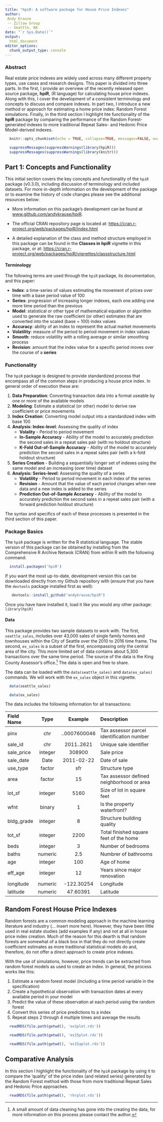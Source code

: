 ```yaml
---
title: "hpiR: A software package for House Price Indexes"
author: 
 Andy Krause
 -- Zillow Group
 -- Seattle, WA
date: "`r Sys.Date()`"
output: 
  html_document
editor_options: 
  chunk_output_type: console
---
```


### Abstract

Real estate price indexes are widely used across many different property types, use cases and research designs. This paper is divided into three parts.  In the first, I provide an overview of the recently released open source package, **hpiR**,  (R language) for calculating house price indexes.  Along with this, I cover the development of a consistent terminology and concepts to discuss and compare indexes.  In part two, I introduce a new method or approach for estimating a home price index: Random Forest simulations.  Finally, in the third section I highlight hte functionality of the **hpiR** package by comparing the performance of the Random Forest-generated indexes to more traditional Repeat Sales- and Hedonic Price Model-derived indexes.

```r
  knitr::opts_chunk$set(echo = TRUE, collapse=TRUE, messages=FALSE, eval=TRUE)
```

```r

  suppressMessages(suppressWarnings(library(hpiR)))
  suppressMessages(suppressWarnings(library(knitr)))
```

## Part 1: Concepts and Functionality

This initial section covers the key concepts and functionality of the `hpiR` package (v0.3.0), including discussion of terminology and included datasets.  For more in-depth information on the development of the package or to examine the history of code changes please see the additional resources below: 

* More information on this package's development can be found at [www.github.com/andykrause/hpiR](https://www.github.com/andykrause/hpiR).

* The official CRAN repository page is located at: 
[https://cran.r-project.org/web/packages/hpiR/index.html](https://cran.r-project.org/web/packages/hpiR/index.html)

* A detailed explanation of the class and method structure employed in this package can be found in the **Classes in hpiR** vignette in this package, or at: [https://cran.r-project.org/web/packages/hpiR/vignettes/classstructure.html](https://cran.r-project.org/web/packages/hpiR/vignettes/classstructure.html)

#### Terminology

The following terms are used through the `hpiR` package, its documentation, and this paper:

* **Index**: a time-series of values estimating the movement of prices over time with a base period value of 100
* **Series**: progression of increasing longer indexes, each one adding one more time period than the previous  
* **Model**: statistical or other type of mathematical equation or algorithm used to generate the raw coefficient (or other) estimates that are converted into the scaled (base = 100) index values
* **Accuracy**: ability of an index to represent the actual market movements
* **Volatility**: measure of the period to period movement in index values
* **Smooth**: reduce volatility with a rolling average or similar smoothing process
* **Revision**: amount that the index value for a specific period moves over the course of a **series**

### Functionality

The `hpiR` package is designed to provide standardized process that encompass all of the common steps in producing a house price index.  In general order of execution these are: 

1. **Data Preparation**: Converting transaction data into a format useable by one or more of the available models
2. **Modeling**: Estimate a statistical (or other) model to derive raw coefficient or price movements
3. **Index Creation**: Converting model output into a standardized index with base 100
4. **Analysis: Index-level**: Assessing the quality of index
    * **Volality** - Period to period movement
    * **In-Sample Accuracy** - Ability of the model to accurately prediction the second sales in a repeat sales pair (with no holdout structure)
    * **K-Fold Out-of-Sample Accuracy** - Ability of the model to accurately prediction the second sales in a repeat sales pair (with a k-fold holdout structure)
5. **Series Creation** - Building a sequentially longer set of indexes using the same model and an increasing (over time) dataset
6. **Analysis: Series-level**: Assessing the quality of a series
    * **Volatility** - Period to period movement in each index of the series
    * **Revision** - Amount that the value of each period changes when new data and a new index is added to the series
    * **Prediction Out-of-Sample Accuracy** - Ability of the model to accurately prediction the second sales in a repeat sales pair (with a forward prediction holdout structure)

The syntax and specifics of each of these processes is presented in the third section of this paper.  

### Package Basics

The `hpiR` package is written for the R statistical language.  The stable version of this package can be obtained by installing from the Comprehensive R Archive Netwok (CRAN) from within R with the following command:

```r
  install.packages('hpiR')
```

If you want the most up-to-date, development version this can be downloaded directly from my Github repository with (ensure that you have the `devtools` package installed first as well):

```r
   devtools::install_github("andykrause/hpiR")
```

Once you have have installed it, load it like you would any other package: `library(hpiR)`

#### Data

This package provides two sample datasets to work with. The first, `seattle_sales`, includes over 43,000 sales of single family homes and townhouses within the City of Seattle over the 2010 to 2016 time frame. The second, `ex_sales` is a subset of the first, encompassing only the central area of the city.  This more limited set of data contains about 5,300 transactions over the same time period.  The source of the data is the King County Assessor's office.^[ A small amount of data cleaning has gone into the creating the data, for more information on this process please contact the author.]  The data is open and free to share.

The data can be loaded with the `data(seattle_sales)` and `data(ex_sales)` commands. We will work with the `ex_sales` object in this vignette.

```r
  data(seattle_sales)

  data(ex_sales)

```

The data includes the following information for all transactions:

| Field Name | Type | Example | Description |
| :----- | :-----: | :-----: | :------------------------- |
| pinx   | chr  | ..0007600046  | Tax assessor parcel identification number |
| sale_id  | chr | 2011..2621   | Unique sale identifier   |
| sale_price  | integer  | 308900   | Sale price  |
| sale_date  | Date   | 2011-02-22   | Date of sale   |
| use_type  | factor  | sfr   | Structure type   |
| area  | factor  | 15   | Tax assessor defined neighborhood or area   |
| lot_sf  | integer  | 5160   | Size of lot in square feet  |
| wfnt  | binary   | 1  | Is the property waterfront?  |
| bldg_grade  | integer  | 8 | Structure building quality  |
| tot_sf  | integer  | 2200   | Total finished square feet of the home |
| beds  | integer  | 3   | Number of bedrooms |
| baths  | numeric   |  2.5 | Numbrer of bathrooms   |
| age  | integer   | 100 | Age of home   |
| eff_age  | integer   | 12   | Years since major renovation   |
| longitude  | numeric   | -122.30254   | Longitude  |
| latitude  | numeric   | 47.60391  | Latitude  |

## Random Forest House Price Indexes

Random forests are a common modeling approach in the machine learning literature and industry (... insert more here).  However, they have been little used in real estate studies (add examples if any) and not at all in house price index creation. Much of the reason for this dearth is that random forests are somewhat of a black box in that they do not directly create coefficient estimates as more traditional statistical models do and, therefore, do not offer a direct approach to create price indexes.  

With the use of simulations, however, price trends can be extracted from random forest models as used to create an index.  In general, the process works like this:

1. Estimate a random forest model (including a time period variable in the specification)
2. Create a hypothetical observation with transaction dates at every available period in your model 
3. Predict the value of these observation at each period using the random forest
4. Convert this series of price predictions to a index
5. Repeat steps 2 through 4 multiple times and average the results

```r
  readRDS(file.path(getwd(), 'ex1plot.rds'))
```

```r
  readRDS(file.path(getwd(), 'ex15plot.rds'))
```

```r
  readRDS(file.path(getwd(), 'ex15aplot.rds'))
```

## Comparative Analysis

In this section I highlight the functionality of the `hpiR` package by using it to compare the 'quality' of the price index (and related series) generated by the Random Forest method with those from more traditional Repeat Sales and Hedonic Price approaches. 

```r
  readRDS(file.path(getwd(), 'rhrplot.rds'))
```

<!-- All potential models, indexes and series that can be created with `hpiR` require the transaction date to be converted to a numeric and relative time period. Relative, here, means relative to the base period which is assumed to be the first period in the transaction data.   -->

<!-- The `dateToPeriod()` function will convert R date fields into relative time periods based on a periodicity of choice.  The available periodicity options are: -->

<!-- * *"yearly"* -->
<!-- * *"quarterly"* -->
<!-- * *"monthly"*  -->
<!-- * *"weekly"* -->

<!-- with *"yearly"* as the default.  In addition to the transaction data (`trans_df`) and the period type selection (`periodicity`), the `dateToPeriod()` function also requires an input telling it which field in the data contains the transaction date (`date`). -->

<!-- ```{r create_hpidata_obj} -->
<!--   sales_hdf <- dateToPeriod(trans_df = ex_sales, -->
<!--                             date = 'sale_date', -->
<!--                             periodicity = 'monthly') -->

<!-- ``` -->

<!-- The default specification of `dateToPeriod()` will use the minimum and maximum dates in the data provided to it as the lower and upper time boundaries for the modeling and index creation that follow.  You can, however, set custom dates using the `min_date` and `max_date` arguments.  For example, let's assume that we want to estimate an index that covers the entire transaction period plus one month on either side (in this case from December 2009 to January 2017).  We add these dates as alternate minimums and maximums. You see a warning telling you that there are empty periods -- periods in which there are no transactions.   -->

<!-- ```{r expand_time} -->
<!--   sales_hdf <- dateToPeriod(trans_df = ex_sales, -->
<!--                             date = 'sale_date', -->
<!--                             periodicity = 'monthly', -->
<!--                             min_date = as.Date('2009-12-01'), -->
<!--                             max_date = as.Date('2016-12-31')) -->

<!-- ``` -->

<!-- If the dates that are provided as alternative minimums and maximums are within the range of transaction dates in the data, there are two options to what can happen.  The first, and default, is that the minimums and maximums will be adjusted to be the actual minimum and maximum dates in the transactions.  A warning will let you know that this has happened.  -->

<!-- ```{r adj_move} -->
<!--   sales_hdf <- dateToPeriod(trans_df = ex_sales, -->
<!--                             date = 'sale_date', -->
<!--                             periodicity = 'monthly', -->
<!--                             min_date = as.Date('2010-12-01'), -->
<!--                             max_date = as.Date('2015-12-31')) -->

<!-- ``` -->

<!-- Alternatively, you can use the `min_date` and `max_date` arguments to "clip"" your dataset to a particular time frame by setting `adj_type = "clip"`. The default,  `adj_type = "move"`, simply moves it to the minimum or maximum in the data as shown above. The clipping functionality allows you to create an index for a subset of the time period covered by your data.   -->

<!-- ```{r adj_clip} -->
<!--   sales_hdf_clip <- dateToPeriod(trans_df = ex_sales, -->
<!--                                  date = 'sale_date', -->
<!--                                  periodicity = 'monthly', -->
<!--                                  min_date = as.Date('2010-12-01'), -->
<!--                                  max_date = as.Date('2015-12-31'), -->
<!--                                  adj_type = 'clip') -->

<!-- ``` -->

<!-- For the sake of the remainder of this analysis, let's allow the defaults to set the time boundaries based on the data itself (we will use the `sales_hdf` object going forward). -->

<!-- We now have a dataset that includes two new, standardized fields (`trans_date` and `trans_period`) indicating the date of transaction and the period of each transaction relative to the first transaction in the data (at a monthly periodicity), respectively. Note that these standardized fields are required for the processes that follow. -->

<!-- Additional information on the full extent of the periods as well as their numeric and date values can be found in the `"period_table"` attribute of the `sales_hdf` object or accessed by: -->

<!-- ```{r period_table_attr} -->
<!--   head(attr(sales_hdf, 'period_table')) -->

<!-- ``` -->

<!-- Finally, information on the minimum date, maximum date and the periodicity can also be found in the attributes of `hpidata` objects.  -->

<!-- ### Repeat Transactions (Sales) Model -->

<!-- Let's start by creating an index using a repeat-transactions model (often referred to as a repeat-sales or a sale-resale model), one of the most popular approaches to create a house price index.  -->

<!-- #### Data Prep -->

<!-- First, we use the `rtCreateTrans()` function to convert the transaction data (the `hpidata` object) into a `data.frame` of repeat transactions (properties that have transacted multiple times in the 2010 to 2016 period.) The `rtCreateTrans()` function requires a unique property id field, a unique transaction id field and a field denoting the transaction price.   -->

<!-- ```{r create_rtdata} -->
<!--   sales_rtdf <- rtCreateTrans(trans_df = sales_hdf, -->
<!--                               prop_id = 'pinx', -->
<!--                               trans_id = 'sale_id', -->
<!--                               price = 'sale_price') -->

<!-- ``` -->

<!-- This function creates a `data.frame` with eight fields: the property id, the time period for the first transaction and the second transaction, the prices for the two tranactions, the unique transaction ids for both and a unique id for the pair.  The resulting object has a class of `rtdata` (inheriting from `hpidata` and `data.frame`).  -->

<!-- ```{r rtdata_table, echo=FALSE} -->

<!--   knitr::kable(head(sales_rtdf), row.names=FALSE) -->

<!-- ``` -->

<!-- In the event of more than two transactions of the same property, all pairs of transactions are created by default -- sales 1 to 2, 1 to 3 and 2 to 3. If you'd like to only use sequential transactions as pairs -- sales 1 to 2 and 2 to 3, for example -- you can set `seq_only = TRUE` (default is FALSE). -->

<!-- ```{r seq_only_true} -->
<!--   sales_rtdf_so <- rtCreateTrans(trans_df = sales_hdf, -->
<!--                                  prop_id = 'pinx', -->
<!--                                  trans_id = 'sale_id', -->
<!--                                  price = 'sale_price', -->
<!--                                  seq_only = TRUE) -->

<!-- ``` -->

<!-- ```{r rtdata_table_so, echo=FALSE} -->

<!--   knitr::kable(head(sales_rtdf_so), row.names=FALSE) -->

<!-- ``` -->

<!-- #### Modeling -->

<!-- Next, we use the `rtdata` object to estimate a repeat transactions model.  In this simple example we will use the *"base"* estimator (a simple OLS) with a logged dependent variable (`log_dep = TRUE`).  Models may also be estimated via a robust regression model (`estimator = "robust"`) or a weighted OLS model (`estimator = "weighted"`) as originally suggested by Case and Shiller (1987). -->

<!-- The `hpiModel()` function is an S3 method that will dispatch on the class of the object that is passed to its `hpi_df` argumet. In this case that class is `rtdata` signifying that the data is in repeat-transaction format.  Again, we'll use a base estimator here with a logged dependent variable.  The `hpiModel()` function returns an object of class `hpimodel` that includes the full regression model results, extracted and cleaned coefficients as well as additional information on the approach. -->

<!-- ```{r create_rtmodel} -->
<!--   rt_model <- hpiModel(model_type = 'rt', -->
<!--                        hpi_df = sales_rtdf, -->
<!--                        estimator = 'base', -->
<!--                        log_dep = TRUE) -->


<!-- ``` -->

<!-- The objects created by regression models can be rather large, so by default the `hpiModel()` function trims some of the unnecessary results from the model estimation function(s). If you want full results you can set `trim_model = FALSE`. -->

<!-- ```{r full_rtmodel} -->
<!--   rt_full <- hpiModel(model_type = 'rt', -->
<!--                       hpi_df = sales_rtdf, -->
<!--                       estimator = 'base', -->
<!--                       log_dep = TRUE, -->
<!--                       trim_model = FALSE) -->

<!--   object.size(rt_model) -->
<!--   object.size(rt_full) -->

<!-- ``` -->

<!-- #### Index Creation -->

<!-- We can then convert model results into an index with the `modelToIndex()` function.  The output of this function is an objet of class `hpiindex`, which has a time-series object (\$value slot, class `ts`) with an index value (base = 100) for each of the time periods estimated. Note that no smoothing is done at this time. -->

<!-- ```{r create_rtindex} -->
<!--   rt_index <- modelToIndex(model_obj = rt_model) -->

<!-- ``` -->

<!-- If you want to limit the extent of the index (clip periods from the end of it) you can set the `max_period` argument within the `modelToIndex()` function to the last period you wish to have in the index. -->

<!-- ```{r rtindex_short} -->
<!--   rt_short <- modelToIndex(model_obj = rt_model, -->
<!--                            max_period = 50) -->
<!--   length(rt_short$value) -->

<!-- ``` -->

<!-- A simple plot (with the `plot.hpiindex()` method) shows the results of this estimation.  -->

<!-- ```{r index_plot, fig.width=7, fig.height=2.5} -->
<!--   plot(rt_index) -->

<!-- ``` -->

<!-- In situations where there are empty periods in the modeling results (there was no or not enough data to estimate a value for a particular period), the `modelToIndex()` will impute (using the `imputeTS` package) the missing periods. For missing periods at the start of the index or before the first non-100 period, all periods are given a value of 100.  For missing internal periods (those with estimated periods both before and after) a 'stine' interpolation is used and for those missing at the end a 'last observation carried forward' (LOCF) approach is used.  The `\$imputed` slot in the `hpiindex` object will indicate which periods have been imputed. -->

<!-- ```{r imputation_example} -->
<!--   rt_model_imp <- rt_full -->
<!--   rt_model_imp$coefficients$coefficient[3:5] <- NA -->
<!--   rt_index_imp <- modelToIndex(model_obj = rt_model_imp) -->

<!--   rt_index_imp$value[1:6] -->

<!--   rt_index_imp$imputed[1:6] -->

<!-- ``` -->

<!-- The plot function can show the imputed periods as well with `show_imputed=TRUE`. -->

<!-- ```{r imp_plot, fig.width=7, fig.height=2.5} -->
<!--   rt_model_imp <- rt_full -->
<!--   rt_model_imp$coefficients$coefficient[c(4, 7, 23, 55, 78, 83)] <- NA -->
<!--   rt_index_imp <- modelToIndex(model_obj = rt_model_imp) -->

<!--   plot(rt_index_imp, show_imputed=TRUE) -->

<!-- ``` -->

<!-- #### Smoothing -->

<!-- As we see from the plots of the indexes above, considerable volatility from one period to the next is common. Smoothing of indexes may be warranted as indexes resulting from raw model results often exhibit greater volatility than is actually occuring in the market.  The `smoothIndex()` function will smooth via a moving average function, with small corrections to keep index length after smoothing. The amount of smoothing is controlled by the `order` argument -- the number of periods over which to smooth. Note that the `order` is saved in the attributes of the `indexsmooth` object. -->

<!-- ```{r rt_smooth} -->
<!--   rt_smooth <- smoothIndex(index_obj = rt_index, -->
<!--                            order = 5) -->
<!--   attr(rt_smooth, 'order') -->

<!-- ``` -->

<!-- The `smoothIndex()` function can be done **'in_place'** such that the smoothed indexes are added to the larger `hpiindex` object. -->

<!-- ```{r rtindex_inplace} -->
<!--    rt_index <- smoothIndex(index_obj = rt_index, -->
<!--                            order = 7, -->
<!--                            in_place = TRUE) -->
<!--    names(rt_index) -->

<!-- ``` -->

<!-- The **in_place** smoothing can be plotted by adding `smooth=TRUE` to the plot call.  -->

<!-- ```{r plot_smooth, fig.width=7, fig.height=3} -->
<!--    plot(rt_index, smooth=TRUE) -->

<!-- ``` -->

<!-- #### Data to Index Wrapper -->

<!-- A wrapper function, `rtIndex()`, will do all of the above taking it from a raw `data.frame` of transaction data through to the repeat transaction index creation and storing all results in a unified object of class `hpi`. -->

<!-- There are three 'levels of entry' with the wrapper function. -->

<!-- 1. You can give it a raw `data.frame` with your transactions and it will A) Add the periods; B) Calculate the repeat transactions; and C) Model the data and create the index.  Under this approach `trans_df` is passed a raw `data.frame` along with the following arguments, some of which are optional (will revert to default if not given) and some of which are required (mostly field names): -->

<!--    * `periodicity` (optional: default = 'annual') -->
<!--    * `min_date` (optional: default = minimum of data) -->
<!--    * `max_date` (optional: default = maximum of data) -->
<!--    * `adj_type` (opt: default = 'move') -->
<!--    * `date` (required) -->
<!--    * `price` (required) -->
<!--    * `trans_id` (required) -->
<!--    * `prop_id` (required) -->
<!--    * `seq_only` (optional: default = FALSE) -->
<!--    * `estimator` (optional: default = 'base') -->
<!--    * `log_dep` (optional: default = TRUE) -->
<!--    * `trim_model` (optional: default = FALSE) -->
<!--    * `max_period` (optional: default = maximum of index length) -->
<!--    * `smooth` (optional: default = FALSE) -->
<!--    * `smooth_order` (optional, default = 3) -->

<!-- ```{r rtindex_opt1} -->
<!--   rt_1 <- rtIndex(trans_df = ex_sales, -->
<!--                   periodicity = 'monthly', -->
<!--                   min_date = '2010-06-01', -->
<!--                   max_date = '2015-11-30', -->
<!--                   adj_type = 'clip', -->
<!--                   date = 'sale_date', -->
<!--                   price = 'sale_price', -->
<!--                   trans_id = 'sale_id', -->
<!--                   prop_id = 'pinx', -->
<!--                   seq_only = TRUE, -->
<!--                   estimator = 'robust', -->
<!--                   log_dep = TRUE, -->
<!--                   trim_model = TRUE, -->
<!--                   max_period = 48, -->
<!--                   smooth = FALSE) -->

<!-- ``` -->

<!-- 2. You can provide a `hpidata` object (one that has been through the `dateToPeriod()` function).  In this case, the following arguments are valid: -->

<!--    * `date` (required) -->
<!--    * `price` (required) -->
<!--    * `trans_id` (required) -->
<!--    * `prop_id` (required) -->
<!--    * `seq_only` (optional: default = FALSE) -->
<!--    * `estimator` (optional: default = 'base') -->
<!--    * `log_dep` (optional: default = TRUE) -->
<!--    * `trim_model` (optional: default = FALSE) -->
<!--    * `max_period` (optional: default = maximum of index length) -->
<!--    * `smooth` (optional: default = FALSE) -->
<!--    * `smooth_order` (optional, default = 3) -->

<!-- ```{r rtindex_opt2_create_sales} -->

<!--   sales_hdf <- dateToPeriod(trans_df = ex_sales, -->
<!--                             date = 'sale_date', -->
<!--                             periodicity = 'monthly') -->

<!-- ``` -->

<!-- ```{r rtindex_opt2} -->
<!--   rt_2 <- rtIndex(trans_df = sales_hdf, -->
<!--                   date = 'sale_date', -->
<!--                   price = 'sale_price', -->
<!--                   trans_id = 'sale_id', -->
<!--                   prop_id = 'pinx', -->
<!--                   seq_only = FALSE, -->
<!--                   estimator = 'weighted', -->
<!--                   log_dep = FALSE, -->
<!--                   trim_model = FALSE, -->
<!--                   max_period = 56, -->
<!--                   smooth = TRUE) -->

<!-- ``` -->

<!-- 3. Finally, you can provide it an `rtdata` object (one that has been through the `rtCreateTrans()` function).  Only the following arguments are meaningful in this case. -->

<!--    * `estimator` (optional: default = 'base') -->
<!--    * `log_dep` (optional: default = TRUE) -->
<!--    * `trim_model` (optional: default = FALSE) -->
<!--    * `max_period` (optional: default = maximum of index length) -->
<!--    * `smooth` (optional: default = FALSE) -->
<!--    * `smooth_order` (optional, default = 3) -->

<!-- ```{r rtindex_opt3_create_sales} -->
<!--   sales_rtdf <- rtCreateTrans(trans_df = sales_hdf, -->
<!--                             prop_id = 'pinx', -->
<!--                             trans_id = 'sale_id', -->
<!--                             price = 'sale_price') -->

<!-- ``` -->

<!-- ```{r rtindex_opt3} -->
<!--   rt_3 <- rtIndex(trans_df = sales_rtdf, -->
<!--                   estimator = 'robust', -->
<!--                   log_dep = TRUE, -->
<!--                   trim_model = FALSE, -->
<!--                   max_period = 80, -->
<!--                   smooth = TRUE, -->
<!--                   smooth_order = 5) -->

<!-- ``` -->

<!-- A plot method exists to cleanly plot `hpi` objects. -->

<!-- ```{r plot_rt3`, fig.width=7, fig.height=2.5} -->
<!--   plot(rt_3, smooth=TRUE) -->

<!-- ``` -->

<!-- ### Hedonic Price Model -->

<!-- Another option for developing a house price index is to use a hedonic price model.  Similar to the repeat transaction model presented above, this process can be done stepwise or through a single wrapper function (`hedIndex()`).  We'll start with individual steps. -->

<!-- First, we create a set of hedonic model ready data with the `hedCreateTrans()` function.  Here we provide the raw transactions, along with field names for the property id, the transaction ids, the price and date.  A periodicity (*"yearly"*, *"quarterly"*, *"monthly"* or *"weekly"*) is also required.  Note that this function uses the `dateToPeriod()` discussed above and creates an object of class `heddata` inheriting from `hpidata` and `data.frame`. -->

<!-- ```{r create_heddata} -->
<!--   sales_hhdf <- hedCreateTrans(trans_df = ex_sales, -->
<!--                                prop_id = 'pinx', -->
<!--                                trans_id = 'sale_id', -->
<!--                                price = 'sale_price', -->
<!--                                date= 'sale_date', -->
<!--                                periodicity = 'monthly') -->

<!-- ``` -->

<!-- Next, we estimate the hedonic model.  There are two ways to specify the model.  First, you can provide the dependent variable and independent variable(s) directly, as in the example below. These will simply be combined as a basic linear formula. The `log_dep` argument will control whether or not the dependent variable (`dep_var`) is converted into log format (as is common in hedonic price studies). -->

<!-- ```{r hedmodel_1} -->
<!--   hed_model <- hpiModel(model_type = 'hed', -->
<!--                         hpi_df = sales_hhdf, -->
<!--                         estimator = 'base', -->
<!--                         dep_var = 'price', -->
<!--                         ind_var = c('tot_sf', 'beds', 'baths'), -->
<!--                         log_dep = TRUE) -->

<!-- ``` -->

<!-- If you'd like more control over the model specification -- such as using interactions or categorical variables -- you can, instead, provide a fully formed model specification in the `hed_spec` argument. -->

<!-- ```{r hedmodel_2} -->
<!--   model_spec <- as.formula('log(price) ~ as.factor(baths) + tot_sf') -->

<!--   hed_model <- hpiModel(model_type = 'hed', -->
<!--                         hpi_df = sales_hhdf, -->
<!--                         estimator = 'base', -->
<!--                         mod_spec = model_spec, -->
<!--                         log_dep = TRUE) -->

<!-- ``` -->

<!-- In addition to the base estimator (OLS) there are robust regression (`estimator = "robust"`) and weighted least squares (`estimator = "weighted"`) options. -->

<!-- ```{r hedmodel_rob} -->
<!--   hed_model_rob <- hpiModel(model_type = 'hed', -->
<!--                             hpi_df = sales_hhdf, -->
<!--                             estimator = 'robust', -->
<!--                             dep_var = 'price', -->
<!--                             ind_var = c('tot_sf', 'beds', 'baths'), -->
<!--                             log_dep = TRUE) -->

<!-- ``` -->

<!-- Do note that the weighted option requires a vectors of weights. -->

<!-- ```{r hedmodel_wgt} -->
<!--   hed_model_wgt <- hpiModel(model_type = 'hed', -->
<!--                             hpi_df = sales_hhdf, -->
<!--                             estimator = 'weighted', -->
<!--                             dep_var = 'price', -->
<!--                             ind_var = c('tot_sf', 'beds', 'baths'), -->
<!--                             log_dep = FALSE, -->
<!--                             weights = runif(nrow(sales_hhdf), 0, 1)) -->

<!-- ``` -->

<!-- The output from `hpiModel()` can be converted to an index with the `modelToIndex()` function. -->

<!-- ```{r hed_to_index} -->
<!--   hed_index <- modelToIndex(model_obj = hed_model) -->

<!-- ``` -->

<!-- And, again, this can be plotted to shown the index. -->

<!-- ```{r plot_hedindex, fig.width=7, fig.height=2.5} -->
<!--   plot(hed_index) -->

<!-- ``` -->

<!-- The `hedIndex()` wrapper function will perform all of the above hedonic modeling tasks, and then condense the results into an unified object of class `hpi`. -->

<!-- There are three 'levels of entry' with the wrapper function. -->

<!-- 1. You can give it a raw `data.frame` with your transactions and it will A) Add the periods; B) Create a hedonic sales object; and 3) Model the data and create the index.  Under this approach `trans_df` is passed a raw `data.frame` along with the following arguments, some of which are optional (will revert to default if not given) and some of which are required (mostly field names and the model specification): -->

<!--    * `periodicity` (optional: default = 'annual') -->
<!--    * `min_date` (optional: default = minimum of data) -->
<!--    * `max_date` (optional: default = maximum of data) -->
<!--    * `adj_type` (opt: default = 'move') -->
<!--    * `date` (required) -->
<!--    * `price` (required) -->
<!--    * `trans_id` (required) -->
<!--    * `prop_id` (required) -->
<!--    * `dep_var` (required, unless `hed_spec` supplied) -->
<!--    * `ind_var` (required, unless `hed_spec` supplied) -->
<!--    * `hed_spec` (required, unless `dep_var` and `ind_var` supplied) -->
<!--    * `estimator` (optional: default = 'base') -->
<!--    * `log_dep` (optional: default = TRUE) -->
<!--    * `trim_model` (optional: default = FALSE) -->
<!--    * `max_period` (optional: default = maximum of data) -->
<!--    * `smooth` (optional: default = FALSE) -->
<!--    * `smooth_order` (optional, default = 3) -->

<!-- ```{r hed_1} -->
<!--   hed_1 <- hedIndex(trans_df = ex_sales, -->
<!--                     periodicity = 'monthly', -->
<!--                     min_date = '2010-06-01', -->
<!--                     max_date = '2015-11-30', -->
<!--                     adj_type = 'clip', -->
<!--                     date = 'sale_date', -->
<!--                     price = 'sale_price', -->
<!--                     trans_id = 'sale_id', -->
<!--                     prop_id = 'pinx', -->
<!--                     estimator = 'robust', -->
<!--                     log_dep = TRUE, -->
<!--                     trim_model = TRUE, -->
<!--                     max_period = 48, -->
<!--                     dep_var = 'price', -->
<!--                     ind_var = c('tot_sf', 'beds', 'baths'), -->
<!--                     smooth = FALSE) -->

<!-- ``` -->

<!-- 2. You can provide an `hpidata` object (one that has been through the `dateToPeriod()` function).  In this case, the following arguments are valid: -->

<!--    * `date` (required) -->
<!--    * `price` (required) -->
<!--    * `trans_id` (required) -->
<!--    * `prop_id` (required) -->
<!--    * `dep_var` (required, unless `hed_spec` supplied) -->
<!--    * `ind_var` (required, unless `hed_spec` supplied) -->
<!--    * `hed_spec` (required, unless `dep_var` and `ind_var` supplied) -->
<!--    * `estimator` (optional: default = 'base') -->
<!--    * `log_dep` (optional: default = TRUE) -->
<!--    * `trim_model` (optional: default = FALSE) -->
<!--    * `max_period` (optional: default = maximum of data) -->
<!--    * `smooth` (optional: default = FALSE) -->
<!--    * `smooth_order` (optional, default = 3) -->

<!-- ```{r create_hed2_data} -->
<!--   sales_hdf <- dateToPeriod(trans_df = ex_sales, -->
<!--                            date = 'sale_date', -->
<!--                            periodicity = 'monthly', -->
<!--                            min_date = '2010-02-01', -->
<!--                            max_date = '2015-11-30', -->
<!--                            adj_type = 'move') -->
<!-- ``` -->

<!-- ```{r create_hed2} -->
<!--   hed_2 <- hedIndex(trans_df = sales_hdf, -->
<!--                     date = 'sale_date', -->
<!--                     price = 'sale_price', -->
<!--                     trans_id = 'sale_id', -->
<!--                     prop_id = 'pinx', -->
<!--                     estimator = 'base', -->
<!--                     log_dep = FALSE, -->
<!--                     trim_model = FALSE, -->
<!--                     max_period = 56, -->
<!--                     dep_var = 'price', -->
<!--                     ind_var = c('tot_sf', 'beds', 'baths'), -->
<!--                     smooth = TRUE) -->

<!-- ``` -->

<!-- 3. Finally, you can provide it an `heddata` object (one that has been through the `hedCreateTrans()` function).  Only the following arguments can be given in this case. -->

<!--    * `dep_var` (required, unless `hed_spec` supplied) -->
<!--    * `ind_var` (required, unless `hed_spec` supplied) -->
<!--    * `hed_spec` (required, unless `dep_var` and `ind_var` supplied) -->
<!--    * `estimator` (optional: default = 'base') -->
<!--    * `log_dep` (optional: default = TRUE) -->
<!--    * `trim_model` (optional: default = FALSE) -->
<!--    * `max_period` (optional: default = maximum of data) -->
<!--    * `smooth` (optional: default = FALSE) -->
<!--    * `smooth_order` (optional, default = 3) -->

<!-- ```{r hed3_create_sales} -->
<!--   sales_hhdf <- hedCreateTrans(trans_df = sales_hdf, -->
<!--                                prop_id = 'pinx', -->
<!--                                trans_id = 'sale_id', -->
<!--                                price = 'sale_price') -->

<!-- ``` -->

<!-- ```{r hed3} -->
<!--   hed_3 <- hedIndex(trans_df = sales_hhdf, -->
<!--                     estimator = 'weighted', -->
<!--                     log_dep = TRUE, -->
<!--                     trim_model = FALSE, -->
<!--                     max_period = 80, -->
<!--                     dep_var = 'price', -->
<!--                     ind_var = c('tot_sf', 'beds', 'baths'), -->
<!--                     weights = runif(nrow(sales_hhdf), 0, 1), -->
<!--                     smooth = TRUE, -->
<!--                     smooth_order = 5) -->

<!-- ``` -->

<!-- Again, we can plot with a simple `plot()` call. -->

<!-- ```{r plot_hed3, fig.width=7, fig.height=2.5} -->
<!--   plot(hed_3, smooth=TRUE) -->

<!-- ``` -->

<!-- ### Analyzing an index -->

<!-- Before we start analyzing our indexes, we'll create two example `hpi` objects, one using a repeat sales model and one with a hedonic price model. -->

<!-- ```{r example_hpis} -->
<!--   rt_hpi <- rtIndex(trans_df = sales_rtdf, -->
<!--                     estimator = 'robust', -->
<!--                     log_dep = TRUE, -->
<!--                     trim_model = FALSE, -->
<!--                     max_period = 84, -->
<!--                     smooth = TRUE) -->

<!--   hed_hpi <- hedIndex(trans_df = sales_hhdf, -->
<!--                       estimator = 'weighted', -->
<!--                       log_dep = TRUE, -->
<!--                       trim_model = FALSE, -->
<!--                       max_period = 84, -->
<!--                       dep_var = 'price', -->
<!--                       ind_var = c('tot_sf', 'beds', 'baths'), -->
<!--                       weights = runif(nrow(sales_hhdf), 0, 1), -->
<!--                       smooth = TRUE) -->

<!-- ``` -->

<!-- #### Volatility -->

<!-- One thing we can check for an index is its volatility.  We can get the a rolling window volatility (standard deviation) of the index with the `calcIndexVolatility()` function.  The `window` over which to calculate the volatility can be specified.  Both volatility metrics at each window calculation (`\$roll`) as well as the summarized average volality(`\$mean`) and median (`\$median`) are returned by the function. -->

<!-- ```{r index_vol1} -->
<!--   index_vol <- calcVolatility(index = hed_hpi$index$value, -->
<!--                               window = 3) -->
<!--   names(index_vol) -->

<!-- ``` -->

<!-- Plotting an `indexvolatility` object shows the rolling volatility, the mean (dashed line) and the median (dotted) volatility on the top panel. -->

<!-- ```{r plot_vol, fig.width=7, fig.height=3.5} -->
<!--   plot(index_vol) -->

<!-- ``` -->

<!-- A number of differently classed objects can be passed to the `index` argument in the `calcVolatility()` function.  These include the extracted `ts` object from an `hpiindex` object (as done above), the raw `hpiindex` object itself (from `modelToIndex()`), or an `hpi` object from one of the wrappers (`rtIndex()` or `hedIndex()`) -->

<!-- ```{r indexvol_hpiindex} -->
<!--  # hpinindex object -->
<!--  index_vol <- calcVolatility(index = hed_hpi$index, -->
<!--                              window = 3) -->

<!--  # hpi object -->
<!--  index_vol <- calcVolatility(index = hed_hpi, -->
<!--                              window = 3) -->

<!-- ``` -->

<!-- If you want to calculate the volatility of the smoothed index, you need to pass the smoothed index directly or change the `smooth` argument to TRUE (default is false) when passing an `hpiindex` or `hpi` object to `calcVolatility()`. Note, you must make sure that a 'smoothed' index exists in the `hpi` or `hpindex` object first.  -->

<!-- ```{r indexvol_smooth} -->
<!--   # Direct passing -->
<!--   sindex_vol <- calcVolatility(index = hed_hpi$index$smooth, -->
<!--                                window = 3) -->

<!--   # While passing 'hpi' or 'hpiindex' -->
<!--   sindex_vol <- calcVolatility(index = hed_hpi$index, -->
<!--                                window = 3, -->
<!--                                smooth = TRUE) -->

<!-- ``` -->

<!-- The `calcVolatility()` function can also place the volatility metrics directly into the `hpiindex` object by setting `in_place = TRUE`. If passed an `hpiindex` object, the results will be stored in the `hpiindex` object which is returned.  If passed an `hpi` object, the results will be stored in the `hpiindex` object within the `hpi` object which is returned.  -->

<!-- ```{r indexvol_inplace} -->
<!--    # Add it to the 'hpiindex' object -->
<!--    hed_hpi$index <- calcVolatility(index = hed_hpi$index, -->
<!--                                    window = 3, -->
<!--                                    in_place = TRUE) -->

<!--    # Add it to the full 'hpi' object (to the hpiindex object) -->
<!--    hed_hpi <- calcVolatility(index = hed_hpi, -->
<!--                              window = 3, -->
<!--                              in_place = TRUE) -->

<!-- ``` -->

<!-- A volatility analysis of a smoothed index will place it under the **\$volatility_smooth** name. -->

<!-- ```{r indexvol_inplace_smooth} -->
<!--    hed_hpi <- calcVolatility(index = hed_hpi, -->
<!--                              window = 3, -->
<!--                              in_place = TRUE, -->
<!--                              smooth = TRUE) -->
<!--    names(hed_hpi$index) -->

<!-- ``` -->

<!-- If you want to add it to the `hpiindex` object under a different name -- say if you are comparing volatilities of different windows -- you can use the `in_place_name` argument to give it a different name than the defaults ('volatility' and 'volatility_smoothed') -->

<!-- ```{r indexvol_rename} -->
<!--    hed_index <- calcVolatility(index = hed_hpi$index, -->
<!--                                window = 3, -->
<!--                                in_place = TRUE, -->
<!--                                in_place_name = 'vol_3') -->
<!--    names(hed_index) -->

<!-- ``` -->

<!-- A note on renaming and in place addition.  All of the analytical objects that are added -- volatility and other below -- can be renamed to allow for multiple analyses with different parameters.  Smoothed indexes, however, cannot be renamed and must be stored under the name 'smooth' because all of the analytical process depend on identifying this named slot.   -->

<!-- #### Fitting Accuracy (Index) -->

<!-- Next, we can test the accuracy of an index.  In this case, we will define accuracy as the ability to properly estimate the second transaction price of a repeat transaction pair (a property that sells twice).^[Note that a second method using hedonic pricing models is being developed.]  To start, we'll do this in-sample, ignoring any issues of overfitting. -->

<!-- The `calcAccuracy()` function requires a full `hpi` object as its main argument.  `test_type` defines the manner of testing accuracy; at the moment the only working options is *"rt"* which uses repeat transactions to judge the accuracy of an index.  (Additional types to come).  `test_method` sets the manner in which the test is employed, *"insample"* or *"kfold"*.  If the `hpi_obj` does not match the `test_type` (in all cases *"rt"* for now), then you must supply an `rtdata` object to in the `pred_df` argument. -->

<!-- The `calcAccuracy()` function returns a `data.frame` comparing the actual (repeat) transaction price to the one predicted by the index.  A `"test_method"` attribute indicates the type of accuracy test performed. -->

<!-- ```{r rt_is_acc} -->
<!--    rt_is_accr <- calcAccuracy(hpi_obj = rt_hpi, -->
<!--                               test_type = 'rt', -->
<!--                               test_method = 'insample') -->
<!--    attr(rt_is_accr, 'test_method') -->

<!-- ``` -->

<!-- The smoothed index (if present) can be analyzed by setting `smooth = TRUE` -->

<!-- ```{r rt_is_accr_smooth} -->
<!--     rts_is_accr <- calcAccuracy(hpi_obj = rt_hpi, -->
<!--                                 test_type = 'rt', -->
<!--                                 test_method = 'insample', -->
<!--                                 smooth = TRUE) -->

<!-- ``` -->

<!-- As with the other analytical functions, the results of the accuracy calculations can be added to the `hpi_obj` by returning them in place (`in_place == TRUE`).  A name (*"default = 'accuracy'"*") may also be given. -->

<!-- ```{r rt_is_acc_inplace} -->
<!--     # Returns an accuracy object in place -->
<!--     hed_hpi <- calcAccuracy(hpi_obj = hed_hpi, -->
<!--                             test_type = 'rt', -->
<!--                             test_method = 'insample', -->
<!--                             pred_df = sales_rtdf, -->
<!--                             in_place = TRUE, -->
<!--                             in_place_name = 'is_accuracy') -->
<!--     names(hed_hpi) -->

<!--     # Returns a smooth accuracy object in place -->
<!--     hed_hpi <- calcAccuracy(hpi_obj = hed_hpi, -->
<!--                             test_type = 'rt', -->
<!--                             test_method = 'insample', -->
<!--                             smooth = TRUE, -->
<!--                             pred_df = rt_hpi$data, -->
<!--                             in_place = TRUE, -->
<!--                             in_place_name = 'smooth_is_accuracy') -->

<!-- ``` -->

<!-- To create a better estimate of predictive ability we can employ a K-fold, out of sample test of accuracy.  In a K-fold test, some percentage of the observations are withheld, the index re-estimated and then the newly estimated index is judged by its ability to predict the repeat transaction price in the withheld (out-of) sample. -->

<!-- Two additional arguments are availabile here: 1) `k` - the number of folds to make (default = 10); and 2) `seed` a value to the control the random sampling (default = 1). -->

<!-- ```{r kf_accr} -->
<!--   rt_kf_accr <- calcAccuracy(hpi_obj = rt_hpi, -->
<!--                              test_type = 'rt', -->
<!--                              test_method = 'kfold', -->
<!--                              k = 10, -->
<!--                              seed = 123) -->

<!-- ``` -->

<!-- We can do this with smoothed indexes. -->

<!-- ```{r kf_accr_smooth} -->
<!--   rt_kf_accr_s <- calcAccuracy(hpi_obj = rt_hpi, -->
<!--                                test_type = 'rt', -->
<!--                                test_method = 'kfold', -->
<!--                                k = 10, -->
<!--                                seed = 123, -->
<!--                                smooth = TRUE) -->

<!-- ``` -->

<!-- We can also return these in place. -->

<!-- ```{r kf_accr_inplace} -->
<!--     hed_hpi <- calcAccuracy(hpi_obj = hed_hpi, -->
<!--                             test_type = 'rt', -->
<!--                             test_method = 'kfold', -->
<!--                             k = 10, -->
<!--                             seed = 1, -->
<!--                             pred_df = rt_hpi$data, -->
<!--                             in_place = TRUE, -->
<!--                             in_place_name = 'kf_accuracy') -->

<!-- ``` -->

<!-- A plotting method (`plot.hpiaccuracy()`) shows a number of diagnostics about the accuracy analysis. Because the plotting object here contains multiple plot objects, if you wish to save this plot to a named object, you need to add `return_plot = TRUE` to the argument list. -->

<!-- ```{r plot_accr, fig.keep = 'first', fig.width=7, fig.height=3} -->
<!--   plot(hed_hpi$index$kf_accuracy) -->

<!-- ``` -->

<!-- ### Index Series -->

<!-- Two other aspects or metrics of house price indexes are revision and forecast accuracy.   Forecast accuracy refers to how well an index forecast captures future market movements. Revision refers to how much original index values change over time as new data is accumulated (new transactions occur). Both concepts are described more fully below.  To calculate either of these metrics requires a series of indexes. -->

<!-- A series of indexes is a collection of progressively longer indexes that are estimated over time, or estimated sequentially such that the knowledge of the future is withheld from the model.  For example, imagine we have, as the example below does, 84 months (periods) of data.  Since we are using a statistical modeling approach, let's assume that we need at least 12 period of data (training period) to fit a model.  We begin by creating an index for periods 1 through 12, assuming that we only have data from periods 1 through 12.  Then we do 1 through 13, assuming we only have data from periods 1 through 13; on up to period 84.  This represents an index series. The indexes in the series are identified by the number of the last period that they are estimating, index 12, index 13, etc. -->

<!-- The `createSeries()` function will create these series.  The `hpi_obj` argument must be a full `hpi` object (created with one of the index wrappers). `train_period` sets how many periods to use for initial training (length of the shortest period). The `max_period` argument (default is the entire length of existing index) will control the end period to estimate a series up to (defaults to the original length of the index in the `hpi` object.). -->

<!-- The `createSeries()` function will return an object of class `serieshpi` (data plus a series of `hpi` objects). -->

<!-- ```{r create_series, warning=FALSE, comments=FALSE, message=FALSE} -->
<!--    rt_series <- createSeries(hpi_obj = rt_hpi, -->
<!--                              train_period = 24, -->
<!--                              max_period = 30) -->

<!-- ``` -->

<!-- A series can be plotted with the `plot.serieshpi()` method. -->

<!-- ```{r plot_series, fig.width=7, fig.height=3.5} -->
<!--   plot(rt_series) -->

<!-- ``` -->

<!-- #### Series Analysis -->

<!-- A wrapper function, `smoothSeries()` will smooth all `hpiindex` objects in a series.  The smoothing will occur "in place" and a series object will be returned by the function. -->

<!-- ```{r smooth_series} -->
<!--   rt_series <- smoothSeries(series_obj = rt_series, -->
<!--                              order = 5) -->

<!-- ``` -->

<!-- A wrapper function, `calcSeriesVolatility()` will calculate volatility for all `hpiindex` objects in a series.  The calculations will occur "in place" and a series object will be returned by the function. Can be done on smoothed indexes as well (`smooth = TRUE`) -->

<!-- ```{r vol_series} -->
<!--   rt_series <- calcSeriesVolatility(series_obj = rt_series, -->
<!--                                     window = 3, -->
<!--                                     smooth = TRUE) -->

<!-- ``` -->

<!-- A wrapper function, `calcSeriesAccuracy()` will calculate accuracy for all `hpiindex` objects in a series and return to an object of class `seriesaccuracy`. Smoothed indexes can be evaluated as well (`smooth = TRUE`)  -->

<!-- ```{r series_acc_is} -->
<!--   rt_sacc <- calcSeriesAccuracy(series_obj = rt_series, -->
<!--                                 test_method = 'insample', -->
<!--                                 test_type = 'rt') -->
<!--   class(rt_sacc) -->

<!-- ``` -->

<!-- These calculations can occur "in place" and a series object will be returned by the function.  Note that running this function on the "kfold" method may be computationally intense depending on your data size and index length. Unlike index accuracy calculations which are saved in the `hpiindex` object, series accuracy calculations are saved in the `serieshpi` object when done "in place".  -->

<!-- ```{r series_acc_smooth_inplace} -->
<!--   rt_series <- calcSeriesAccuracy(series_obj = rt_series, -->
<!--                                   test_method = 'kfold', -->
<!--                                   test_type = 'rt', -->
<!--                                   smooth = TRUE, -->
<!--                                   in_place=TRUE) -->

<!-- ``` -->

<!-- One thing to note about series accuracy is that the training data will be evaluated separated for each index in the series, meaning that there will be many prediction errors for each observation.  By setting `summarize = TRUE`, the mean for each observation will be calculated. -->

<!-- ```{r summarize_series_acc} -->
<!--   series_acc_summ <- calcSeriesAccuracy(series_obj = rt_series, -->
<!--                                         test_method = 'insample', -->
<!--                                         test_type = 'rt', -->
<!--                                         summarize = TRUE) -->
<!--   nrow(series_acc_summ) -->
<!--   nrow(rt_series$accuracy) -->

<!-- ``` -->

<!-- #### Forecast Accuracy -->

<!-- A final way to estimate accuracy is with a forecast test.  In a forecast test, we use a series of indexes and continue to predict one period ahead and measure how well the predicted index does against repeated transactions in that period.  In highly volatile or cyclical markets this is the most representative method of the answering the question: "how well does this index represent the near future?" -->

<!-- As above, it can be used on the raw index values or the smoothed ones (`smooth = TRUE`). The forecast accuracy tests are saved in the `serieshpi` object. -->

<!-- ```{r fct_accr} -->
<!--   rt_series <- calcSeriesAccuracy(series_obj = rt_series, -->
<!--                                   test_method = 'forecast', -->
<!--                                   test_type = 'rt', -->
<!--                                   smooth = TRUE, -->
<!--                                   in_place = TRUE) -->

<!-- ``` -->

<!-- We can plot the `seriesaccuracy` objects, which look nearly identical to `hpiaccuracy` objects. -->

<!-- ```{r eval=TRUE, messages=FALSE, echo=TRUE, fig.keep = 'first', fig.width=7, fig.height=3} -->
<!--   plot(rt_series$accuracy_smooth) -->

<!-- ``` -->

<!-- #### Revision -->

<!-- As can be the case with house price indexes, the estimated index values move considerably as new data (transactions) are accumulated over time. We can measure the amount of this change, or 'revision' over time as a useful metric or property of the series or of the final index. -->

<!-- Within the literature on house price indexes there is no standard or agreed upon metric to summarize revision.  Here we do it two ways.  First, at the period level where we calculate the average revision (change from period to period) for each period in the series of indexes.  Obviously, the earlier period have a larger sample size (though they do have more time to be influenced by future transactions) than the latter periods are and, as such, are likely to be less volatile. -->

<!-- The second calculation simply averages all revisions across all periods to provide a single value of the average and median revision for the index series. -->

<!-- ```{r series_rev} -->

<!--   # Return to a revision object -->
<!--   rt_rev <- calcRevision(series_obj = rt_series) -->

<!--   # Return in place (with smooth) -->
<!--   rt_series <- calcRevision(series_obj = rt_series, -->
<!--                             in_place = TRUE, -->
<!--                             smooth = TRUE) -->
<!--   names(rt_series) -->

<!-- ``` -->

<!-- We can plot the revisions with the `plot.hpirevision()` method to show the average revision by time period. The `measure argument (default = *"median"*) determines whether median or mean revisions will be shown. -->

<!-- ```{r plot_rtrev, fig.width=7, fig.height=3.5} -->
<!--   plot(rt_rev, measure='median') -->

<!-- ``` -->

<!-- More information on the class structures of the object created above can be found in the "Classes in hpiR" vignette in this package.  -->

<!-- ## Part 2: Random Forest Method and its Relative Performance -->

<!-- ```{build_rt_series} -->

<!-- ``` -->



